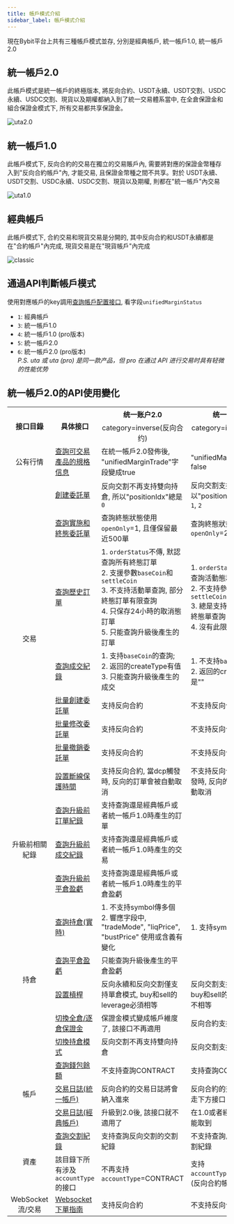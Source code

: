 ```yaml
---
title: 帳戶模式介紹
sidebar_label: 帳戶模式介紹
---
```

現在Bybit平台上共有三種帳戶模式並存, 分別是經典帳戶, 統一帳戶1.0, 統一帳戶2.0

## 統一帳戶2.0
此帳戶模式是統一帳戶的終極版本, 將反向合約、USDT永續、USDT交割、USDC永續、USDC交割、現貨以及期權都納入到了統一交易體系當中, 
在全倉保證金和組合保證金模式下, 所有交易都共享保證金。

![uta2.0](/img/uta2_cn.png)

## 統一帳戶1.0
此帳戶模式下, 反向合約的交易在獨立的交易賬戶內, 需要將對應的保證金幣種存入到"反向合約帳戶"內, 才能交易, 且保證金幣種之間不共享。對於
USDT永續、USDT交割、USDC永續、USDC交割、現貨以及期權, 則都在"統一帳戶"內交易

![uta1.0](/img/uta1_cn.png)

## 經典帳戶
此帳戶模式下, 合約交易和現貨交易是分開的, 其中反向合約和USDT永續都是在"合約帳戶"內完成, 現貨交易是在"現貨帳戶"內完成

![classic](/img/classic_cn.png)

## 通過API判斷帳戶模式
使用對應帳戶的key調用[查詢帳戶配置接口](account/account-info#), 看字段`unifiedMarginStatus`
* `1`: 經典帳戶
* `3`: 統一帳戶1.0
* `4`: 統一帳戶1.0 (pro版本)
* `5`: 統一帳戶2.0
* `6`: 統一帳戶2.0 (pro版本)
<br/><i>P.S. uta 或 uta (pro) 是同一款产品，但 pro 在通过 API 进行交易时具有轻微的性能优势</i>

## 統一帳戶2.0的API使用變化
<span class="blocky_table">

<table>
    <tr>
        <th rowSpan="2" align="center">接口目錄</th><th rowSpan="2">具体接口</th><th>统一账户2.0</th><th>统一账户1.0</th>
    </tr>
    <tr>
        <td align="center">category=inverse(反向合约)</td><td align="center">category=inverse(反向合约)</td>
    </tr>
    <tr>
        <td align="center">公有行情</td><td><a href="market/instrument#">查詢可交易產品的規格信息</a></td><td>在統一帳戶2.0發佈後, "unifiedMarginTrade"字段變成true</td><td>"unifiedMarginTrade"是false</td>
    </tr>
    <tr>
        <td rowSpan="8" align="center">交易</td><td><a href="order/create-order#">創建委託單</a></td><td>反向交割不再支持雙向持倉, 所以"positionIdx"總是<code>0</code></td><td>反向交割支持雙向持倉, 所以"positionIdx"可以是<code>0</code>, <code>1</code>, <code>2</code></td>
    </tr>
    <tr>
        <td><a href="order/open-order#">查詢實施和終態委託單</a></td><td>查詢終態狀態使用<code>openOnly</code>=1, 且僅保留最近500單</td><td>查詢終態狀態使用<code>openOnly</code>=2</td>
    </tr>
    <tr>
        <td><a href="order/order-list#">查詢歷史訂單</a></td><td>1. <code>orderStatus</code>不傳, 默認查詢所有終態訂單<br/>2. 支援參數<code>baseCoin</code>和<code>settleCoin</code><br/>3. 不支持活動單查詢, 部分終態訂單有限查詢<br/>4. 只保存24小時的取消態訂單<br/>5. 只能查詢升級後產生的訂單</td><td>1. <code>orderStatus</code>不傳, 默認查詢活動態和終態訂單<br/>2. 不支持參數<code>baseCoin</code>和<code>settleCoin</code><br/>3. 總是支持活動單和各種終態單查詢<br/>4. 沒有此限制</td>
    </tr>
    <tr>
        <td><a href="order/execution#">查詢成交紀錄</a></td><td>1. 支持<code>baseCoin</code>的查詢; <br/>2. 返回的createType有值<br/>3. 只能查詢升級後產生的成交</td><td>1. 不支持<code>baseCoin</code>的查詢;<br/>2. 返回的createType總是""</td>
    </tr>
    <tr>
        <td><a href="order/batch-place#">批量創建委託單</a></td><td>支持反向合約</td><td>不支持反向合約</td>
    </tr>
    <tr>
        <td><a href="order/batch-amend#">批量修改委託單</a></td><td>支持反向合約</td><td>不支持反向合約</td>
    </tr>
    <tr>
        <td><a href="order/batch-cancel#">批量撤銷委託單</a></td><td>支持反向合約</td><td>不支持反向合約</td>
    </tr>
    <tr>
        <td><a href="order/dcp#">設置斷線保護時間</a></td><td>支持反向合約, 當dcp觸發時, 反向的訂單會被自動取消</td><td>不支持反向合約, 當dcp觸發時, 反向的訂單不會被自動取消</td>
    </tr>
    <tr>
        <td rowSpan="3" align="center">升級前相關紀錄</td><td><a href="pre-upgrade/order-list#">查詢升級前訂單紀錄</a></td><td>支持查詢還是經典帳戶或者統一帳戶1.0時產生的訂單 </td><td align="center">-</td>
    </tr>
     <tr>
        <td><a href="pre-upgrade/execution#">查詢升級前成交紀錄</a></td><td>支持查詢還是經典帳戶或者統一帳戶1.0時產生的交易 </td><td align="center">-</td>
    </tr>
     <tr>
        <td><a href="pre-upgrade/close-pnl#">查詢升級前平倉盈虧</a></td><td>支持查詢還是經典帳戶或者統一帳戶1.0時產生的平倉盈虧 </td><td align="center">-</td>
    </tr>
    <tr>
        <td rowSpan="5" align="center">持倉</td><td><a href="position#">查詢持倉(實時)</a></td><td>1. 不支持symbol傳多個<br/>2. 響應字段中, "tradeMode", "liqPrice", "bustPrice" 使用或含義有變化</td><td>1. 支持symbol傳多個</td>
    </tr>
    <tr>
        <td><a href="position/close-pnl#">查詢平倉盈虧</a></td><td>只能查詢升級後產生的平倉盈虧</td><td align="center"> - </td>
    </tr>
    <tr>
        <td><a href="position/leverage#">設置槓桿</a></td><td>反向永續和反向交割僅支持單倉模式, buy和sell的leverage必須相等</td><td>反向交割支持雙向持倉, buy和sell的leverage可以不相等</td>
    </tr>
    <tr>
        <td><a href="position/cross-isolate#">切換全倉/逐倉保證金</a></td><td>保證金模式變成帳戶維度了, 該接口不再適用</td><td>反向合約支持使用該接口</td>
    </tr>
    <tr>
        <td><a href="position/position-mode#">切換持倉模式</a></td><td>反向交割不再支持雙向持倉</td><td>反向交割支持雙向持倉</td>
    </tr>
     <tr>
        <td rowSpan="3" align="center">帳戶</td><td><a href="account/wallet-balance#">查詢錢包餘額</a></td><td>不支持查詢CONTRACT</td><td>支持查詢CONTRACT</td>
    </tr>
    <tr>
        <td><a href="account/transaction-log#">交易日誌(統一帳戶)</a></td><td>反向合約的交易日誌將會納入進來</td><td>反向合約的交易日誌需要走下方接口</td>
    </tr>
    <tr>
        <td><a href="account/contract-transaction-log#">交易日誌(經典帳戶)</a></td><td>升級到2.0後, 該接口就不適用了</td><td>在1.0或者經典時的數據還能取到</td>
    </tr>
    <tr>
        <td rowSpan="2" align="center">資產</td><td><a href="asset/delivery#">查詢交割紀錄</a></td><td>支持查詢反向交割的交割紀錄</td><td>不支持查詢反向交割的交割紀錄</td>
    </tr>
    <tr>
        <td>該目錄下所有涉及<code>accountType</code>的接口</td><td>不再支持<code>accountType</code>=CONTRACT</td><td>支持<code>accountType</code>=CONTRACT (反向合約帳戶)</td>
    </tr>
    <tr>
        <td align="center">WebSocket流/交易</td><td><a href="websocket/trade/guideline#">Websocket下單指南</a></td><td>支持反向合約</td><td>不支持反向合約</td>
    </tr>
</table>

</span>